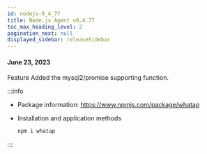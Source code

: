 ```yaml
---
id: nodejs-0_4_77
title: Node.js Agent v0.4.77
toc_max_heading_level: 2
pagination_next: null
displayed_sidebar: releaseSidebar
---
```


#### June 23, 2023

<p><Status>Feature</Status> Added the mysql2/promise supporting function.</p>

:::info

- Package information: https://www.npmjs.com/package/whatap

- Installation and application methods

  ```bash
  npm i whatap
  ```

:::
